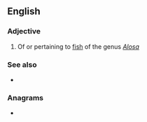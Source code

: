 ==English==

===Adjective===
{{en-adj|-}}

# Of or pertaining to [[fish]] of the genus ''[[Alosa]]''

===See also===
* {{l|en|shad}}

===Anagrams===
* {{anagrams|en|aloids|dolias}}